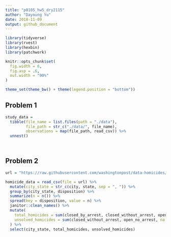 ```yaml
---
title: "p8105_hw5_dry2115"
author: "Dayoung Yu"
date: 2018-11-09
output: github_document
---
```



```r
library(tidyverse)
library(rvest)
library(hexbin)
library(patchwork)

knitr::opts_chunk$set(
  fig.width = 6,
  fig.asp = .6,
  out.width = "90%"
)

theme_set(theme_bw() + theme(legend.position = "bottom"))
```

## Problem 1

```r
study_data = 
  tibble(file_name = list.files(path = "./data"),
         file_path = str_c("./data/", file_name),
         observations = map(file_path, read_csv)) %>%
  unnest()

  


```

## Problem 2


```r
url = "https://raw.githubusercontent.com/washingtonpost/data-homicides/master/homicide-data.csv"

homicide_data = read_csv(file = url) %>%
  mutate(city_state = str_c(city, state, sep = ", ")) %>%
  group_by(city_state, disposition) %>%
  summarize(n = n()) %>% 
  spread(key = disposition, value = n) %>% 
  janitor::clean_names() %>% 
  mutate(
    total_homicides = sum(closed_by_arrest, closed_without_arrest, open_no_arrest, na.rm = TRUE),
    unsolved_homicides = sum(closed_without_arrest, open_no_arrest, na.rm = TRUE)
  ) %>%
  select(city_state, total_homicides, unsolved_homicides)






```

